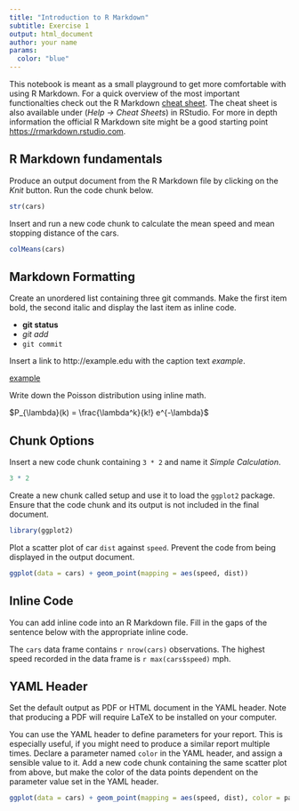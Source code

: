 ```yaml
---
title: "Introduction to R Markdown"
subtitle: Exercise 1
output: html_document
author: your name
params: 
  color: "blue"
---
```


This notebook is meant as a small playground to get more comfortable
with using R Markdown. For a quick overview of the most important functionalties 
check out the R Markdown [cheat sheet](https://rmarkdown.rstudio.com/lesson-15.html).
The cheat sheet is also available under (*Help -> Cheat Sheets*) in RStudio. For more in depth information the official R Markdown site might be a good starting point [https://rmarkdown.rstudio.com](https://rmarkdown.rstudio.com).

## R Markdown fundamentals

Produce an output document from the R Markdown file 
by clicking on the *Knit* button. Run the code chunk below.

```r
str(cars)
```

Insert and run a new code chunk to calculate the mean speed and mean stopping distance of the cars.

```r
colMeans(cars)
```


## Markdown Formatting

Create an unordered list containing three git commands. Make the first item bold, the second italic and display the last item as inline code.

* **git status**
* *git add*
* `git commit`

Insert a link to http://example.edu with the caption text *example*.

[example](http://example.edu)

Write down the Poisson distribution using inline math.

$P_{\lambda}(k) = \frac{\lambda^k}{k!} e^{-\lambda}$

## Chunk Options

Insert a new code chunk containing `3 * 2` and name it *Simple Calculation*.

```r
3 * 2
```

Create a new chunk called setup and use it to load the `ggplot2` package. Ensure that the
code chunk and its output is not included in the final document.

```r
library(ggplot2)
```

Plot a scatter plot of car `dist` against `speed`. Prevent the code from being displayed in the output document.

```r
ggplot(data = cars) + geom_point(mapping = aes(speed, dist))
```

## Inline Code

You can add inline code into an R Markdown file. Fill in the gaps of the sentence below
with the appropriate inline code.

The `cars` data frame contains `r nrow(cars)` observations. The highest speed recorded in
the data frame is `r max(cars$speed)` mph.


## YAML Header

Set the default output as PDF or HTML document in the YAML header. Note that producing a PDF will require LaTeX to be installed on your computer.

You can use the YAML header to define parameters for your report. This is especially useful, if you might need to produce a similar report multiple times. Declare a parameter named `color` in the YAML header, and assign a sensible value to it. Add a new code chunk containing the same scatter plot from above, but
make the color of the data points dependent on the parameter value set in the YAML header.



```r
ggplot(data = cars) + geom_point(mapping = aes(speed, dist), color = params$color)
```


